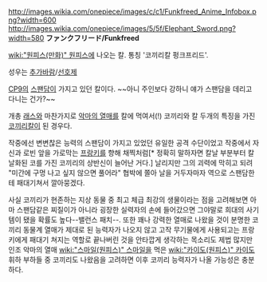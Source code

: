 http://images.wikia.com/onepiece/images/c/c1/Funkfreed_Anime_Infobox.png?width=600
http://images.wikia.com/onepiece/images/5/5f/Elephant_Sword.png?width=580
'''ファンクフリード/Funkfreed'''

[[wiki:"원피스(만화)" 원피스]]에 나오는 칼. 통칭 '코끼리칼 펑크프리드'.

성우는 [[추가바람]]/[[선호제]]

[[CP9]]의 [[스팬담]]이 가지고 있던 칼이다.
~~아니 주인보다 강하니 얘가 스팬담을 데리고 다니는 건가?~~

개총 [[래스]]와 마찬가지로 [[악마의 열매]]를 칼에 먹여서(!) 코끼리와 칼 두개의 특징을 가진 [[코끼리]]칼이 된 경우다.

작중에선 변변찮은 능력의 스팬담이 가지고 있었던 유일한 공격 수단이었고 작중에서 자신과 로빈 앞을 가로막는 [[프랑키]]를 향해 채찍처럼[* 정확히 말하자면 칼날 부분부터 칼날화된 코를 가진 코끼리의 상반신이 늘어난 거다.] 날리지만 그의 괴력에 막히고 되려 "미간에 구멍 나고 싶지 않으면 풀어라" 협박에 쫄아 날을 거두자마자 역으로 스팬담한테 패대기쳐서 깔아뭉겠다.

사실 코끼리가 현존하는 지상 동물 중 최고 체급 최강의 생물이라는 점을 고려해보면 아마 스팬담같은 찌질이가 아니라 굉장한 실력자의 손에 들어갔으면 그야말로 희대의 사기템이 됐을 확률도 높다--밸런스 패치--. 또한 꽤나 강력한 열매로 나왔을 것이 분명한 코끼리 동물계 열매가 제대로 된 능력자가 나오지 않고 고작 무기물에게 사용되고는 프랑키에게 패대기 쳐지는 역할로 끝나버린 것을 안타깝게 생각하는 목소리도 제법 많지만 인조 악마의 열매 [[wiki:"스마일(원피스)" 스마일]]을 먹은 [[wiki:"카이도(원피스)" 카이도]] 휘하 부하들 중 코끼리도 나왔음을 고려하면 이후 코끼리 능력자가 나올 가능성은 충분하다.
